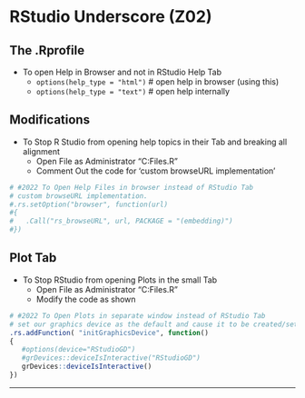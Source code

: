 # RStudio Underscore (Z02) {#z02}

## The .Rprofile

- To open Help in Browser and not in RStudio Help Tab
  - `options(help_type = "html")` # open help in browser (using this)
  - `options(help_type = "text")` # open help internally 

## Modifications

- To Stop R Studio from opening help topics in their Tab and breaking all alignment
  - Open File as Administrator "C:\Program Files\RStudio\R\Options.R"
  - Comment Out the code for 'custom browseURL implementation'

```r
# #2022 To Open Help Files in browser instead of RStudio Tab
# custom browseURL implementation.
#.rs.setOption("browser", function(url)
#{
#   .Call("rs_browseURL", url, PACKAGE = "(embedding)")
#})
```

## Plot Tab

- To Stop RStudio from opening Plots in the small Tab 
  - Open File as Administrator "C:\Program Files\RStudio\R\Tools.R"
  - Modify the code as shown
  
```r
# #2022 To Open Plots in separate window instead of RStudio Tab
# set our graphics device as the default and cause it to be created/set
.rs.addFunction( "initGraphicsDevice", function()
{
   #options(device="RStudioGD")
   #grDevices::deviceIsInteractive("RStudioGD")
   grDevices::deviceIsInteractive()
})
```


****

